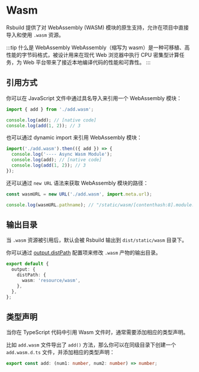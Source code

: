 # Wasm

Rsbuild 提供了对 WebAssembly (WASM) 模块的原生支持，允许在项目中直接导入和使用 `.wasm` 资源。

:::tip 什么是 WebAssembly
WebAssembly（缩写为 wasm）是一种可移植、高性能的字节码格式，被设计用来在现代 Web 浏览器中执行 CPU 密集型计算任务，为 Web 平台带来了接近本地编译代码的性能和可靠性。
:::

## 引用方式

你可以在 JavaScript 文件中通过具名导入来引用一个 WebAssembly 模块：

```js title="index.js"
import { add } from './add.wasm';

console.log(add); // [native code]
console.log(add(1, 2)); // 3
```

也可以通过 dynamic import 来引用 WebAssembly 模块：

```js title="index.js"
import('./add.wasm').then(({ add }) => {
  console.log('---- Async Wasm Module');
  console.log(add); // [native code]
  console.log(add(1, 2)); // 3
});
```

还可以通过 `new URL` 语法来获取 WebAssembly 模块的路径：

```js title="index.js"
const wasmURL = new URL('./add.wasm', import.meta.url);

console.log(wasmURL.pathname); // "/static/wasm/[contenthash:8].module.wasm"
```

## 输出目录

当 `.wasm` 资源被引用后，默认会被 Rsbuild 输出到 `dist/static/wasm` 目录下。

你可以通过 [output.distPath](/config/output/dist-path) 配置项来修改 `.wasm` 产物的输出目录。

```ts
export default {
  output: {
    distPath: {
      wasm: 'resource/wasm',
    },
  },
};
```

## 类型声明

当你在 TypeScript 代码中引用 Wasm 文件时，通常需要添加相应的类型声明。

比如 `add.wasm` 文件导出了 `add()` 方法，那么你可以在同级目录下创建一个 `add.wasm.d.ts` 文件，并添加相应的类型声明：

```ts title="add.wasm.d.ts"
export const add: (num1: number, num2: number) => number;
```
